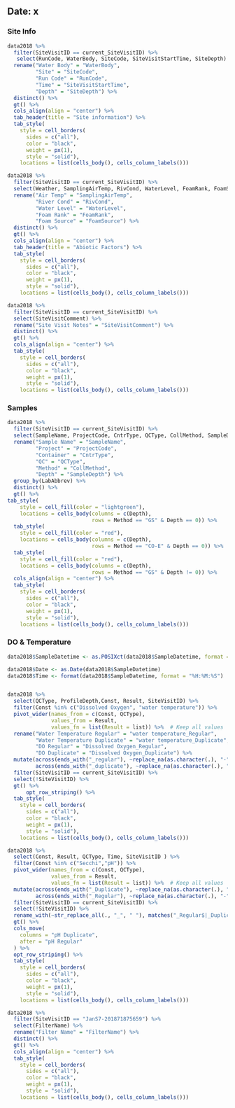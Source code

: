 ## Date: x

### Site Info

```r
data2018 %>% 
  filter(SiteVisitID == current_SiteVisitID) %>% 
   select(RunCode, WaterBody, SiteCode, SiteVisitStartTime, SiteDepth) %>%
  rename("Water Body" = "WaterBody",
         "Site" = "SiteCode",
         "Run Code" = "RunCode",
         "Time" = "SiteVisitStartTime",
         "Depth" = "SiteDepth") %>%
  distinct() %>% 
  gt() %>%
  cols_align(align = "center") %>% 
  tab_header(title = "Site information") %>%
  tab_style(
    style = cell_borders(
      sides = c("all"),
      color = "black",
      weight = px(1),
      style = "solid"),
    locations = list(cells_body(), cells_column_labels()))
```

```r
data2018 %>% 
  filter(SiteVisitID == current_SiteVisitID) %>% 
  select(Weather, SamplingAirTemp, RivCond, WaterLevel, FoamRank, FoamSource) %>% 
  rename("Air Temp" = "SamplingAirTemp",
         "River Cond" = "RivCond", 
         "Water Level" = "WaterLevel",
         "Foam Rank" = "FoamRank",
         "Foam Source" = "FoamSource") %>%
  distinct() %>% 
  gt() %>%
  cols_align(align = "center") %>%
  tab_header(title = "Abiotic Factors") %>%
  tab_style(
    style = cell_borders(
      sides = c("all"),
      color = "black",
      weight = px(1),
      style = "solid"),
    locations = list(cells_body(), cells_column_labels()))
```

```r
data2018 %>% 
  filter(SiteVisitID == current_SiteVisitID) %>% 
  select(SiteVisitComment) %>% 
  rename("Site Visit Notes" = "SiteVisitComment") %>%
  distinct() %>% 
  gt() %>%
  cols_align(align = "center") %>%
  tab_style(
    style = cell_borders(
      sides = c("all"),
      color = "black",
      weight = px(1),
      style = "solid"),
    locations = list(cells_body(), cells_column_labels()))
```

### Samples

```r
data2018 %>% 
  filter(SiteVisitID == current_SiteVisitID) %>% 
  select(SampleName, ProjectCode, CntrType, QCType, CollMethod, SampleDepth, LabAbbrev) %>%
  rename("Sample Name" = "SampleName", 
         "Project" = "ProjectCode", 
         "Container" = "CntrType", 
         "QC" = "QCType",
         "Method" = "CollMethod",
         "Depth" = "SampleDepth") %>%
  group_by(LabAbbrev) %>%
  distinct() %>% 
  gt() %>%
tab_style(
    style = cell_fill(color = "lightgreen"),
    locations = cells_body(columns = c(Depth),
                           rows = Method == "GS" & Depth == 0)) %>%
  tab_style(
    style = cell_fill(color = "red"),
    locations = cells_body(columns = c(Depth),
                           rows = Method == "CO-E" & Depth == 0)) %>%
  tab_style(
    style = cell_fill(color = "red"),
    locations = cells_body(columns = c(Depth),
                           rows = Method == "GS" & Depth != 0)) %>%
  cols_align(align = "center") %>%
  tab_style(
    style = cell_borders(
      sides = c("all"),
      color = "black",
      weight = px(1),
      style = "solid"),
    locations = list(cells_body(), cells_column_labels()))
```

### DO & Temperature

```r

data2018$SampleDatetime <- as.POSIXct(data2018$SampleDatetime, format = "%m/%d/%Y %H:%M:%S")

data2018$Date <- as.Date(data2018$SampleDatetime)
data2018$Time <- format(data2018$SampleDatetime, format = "%H:%M:%S")


data2018 %>% 
  select(QCType, ProfileDepth,Const, Result, SiteVisitID) %>% 
  filter(Const %in% c("Dissolved Oxygen", "water temperature")) %>% 
  pivot_wider(names_from = c(Const, QCType),
              values_from = Result,
              values_fn = list(Result = list)) %>%  # Keep all values
  rename("Water Temperature Regular" = "water temperature_Regular",
         "Water Temperature Duplicate" = "water temperature_Duplicate",
         "DO Regular" = "Dissolved Oxygen_Regular",
         "DO Duplicate" = "Dissolved Oxygen_Duplicate") %>%
  mutate(across(ends_with("_regular"), ~replace_na(as.character(.), "-")),
         across(ends_with("_duplicate"), ~replace_na(as.character(.), "-"))) %>% 
  filter(SiteVisitID == current_SiteVisitID) %>% 
  select(!SiteVisitID) %>% 
  gt() %>% 
      opt_row_striping() %>%
  tab_style(
    style = cell_borders(
      sides = c("all"),
      color = "black",
      weight = px(1),
      style = "solid"),
    locations = list(cells_body(), cells_column_labels()))


```

```r
data2018 %>%
  select(Const, Result, QCType, Time, SiteVisitID ) %>% 
  filter(Const %in% c("Secchi","pH")) %>% 
  pivot_wider(names_from = c(Const, QCType),
              values_from = Result,
              values_fn = list(Result = list)) %>%  # Keep all values
  mutate(across(ends_with("_Duplicate"), ~replace_na(as.character(.), "-")),
         across(ends_with("_Regular"), ~replace_na(as.character(.), "-"))) %>% 
  filter(SiteVisitID == current_SiteVisitID) %>% 
  select(!SiteVisitID) %>% 
  rename_with(~str_replace_all(., "_", " "), matches("_Regular$|_Duplicate$")) %>%
  gt() %>% 
  cols_move(
    columns = "pH Duplicate",
    after = "pH Regular"
  ) %>% 
  opt_row_striping() %>%
  tab_style(
    style = cell_borders(
      sides = c("all"),
      color = "black",
      weight = px(1),
      style = "solid"),
    locations = list(cells_body(), cells_column_labels()))
```

```r
data2018 %>% 
  filter(SiteVisitID == "JanS7-201871875659") %>% 
  select(FilterName) %>%
  rename("Filter Name" = "FilterName") %>%
  distinct() %>%
  gt() %>%
  cols_align(align = "center") %>%
  tab_style(
    style = cell_borders(
      sides = c("all"),
      color = "black",
      weight = px(1),
      style = "solid"),
    locations = list(cells_body(), cells_column_labels()))
```
